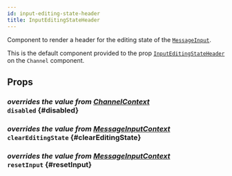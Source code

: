 ```yaml
---
id: input-editing-state-header
title: InputEditingStateHeader
---
```



Component to render a header for the editing state of the [`MessageInput`](./message-input.mdx).

This is the default component provided to the prop [`InputEditingStateHeader`](../channel/channel.mdx#inputeditingstateheader) on the `Channel` component.

## Props

### <div class="label description">_overrides the value from [ChannelContext](../../../ui-components/contexts/channel-context#disabled)_</div> `disabled` {#disabled}

<Disabled />

### <div class="label description">_overrides the value from [MessageInputContext](../../../ui-components/contexts/message-input-context#cleareditingstate)_</div> `clearEditingState` {#clearEditingState}

<ClearEditingState />

### <div class="label description">_overrides the value from [MessageInputContext](../../../ui-components/contexts/message-input-context#resetinput)_</div> `resetInput` {#resetInput}

<ResetInput />
